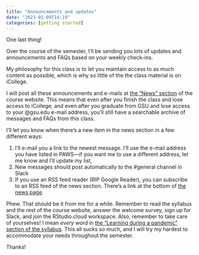 ```yaml
---
title: "Announcements and updates"
date: "2023-01-09T14:19"
categories: [getting started]
---
```


One last thing!

Over the course of the semester, I’ll be sending you lots of updates and announcements and FAQs based on your weekly check-ins. 

My philosophy for this class is to let you maintain access to as much content as possible, which is why so little of the the class material is on iCollege. 

I will post all these announcements and e-mails at [the "News" section](/news/index.qmd) of the course website. This means that even after you finish the class and lose access to iCollege, and even after you graduate from GSU and lose access to your @gsu.edu e-mail address, you’ll still have a searchable archive of messages and FAQs from this class.

I’ll let you know when there’s a new item in the news section in a few different ways: 

1. I’ll e-mail you a link to the newest message. I’ll use the e-mail address you have listed in PAWS—if you want me to use a different address, let me know and I’ll update my list,
2. New messages should post automatically to the #general channel in Slack
3. If you use an RSS feed reader (RIP Google Reader), you can subscribe to an RSS feed of the news section. There’s a link at the bottom of [the news page](/news/index.qmd).

Phew. That should be it from me for a while. Remember to read the syllabus and the rest of the course website, answer the welcome survey, sign up for Slack, and join the RStudio.cloud workspace. Also, remember to take care of yourselves! I mean *every word* in [the "Learning during a pandemic" section of the syllabus](syllabus.qmd#learning-during-a-pandemic). This all sucks so much, and I will try my hardest to accommodate your needs throughout the semester.

Thanks!
